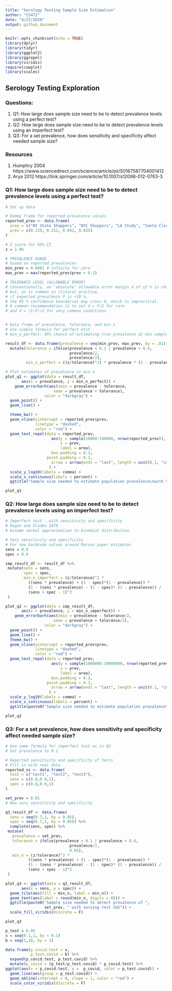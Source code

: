 ```yaml
---
title: "Serology Testing Sample Size Estimation"
author: "CS472"
date: "4/27/2020"
output: github_document
---
```


```r
knitr::opts_chunk$set(echo = TRUE)
library(dplyr)
library(tidyr)
library(ggplot2)
library(ggrepel)
library(viridis)
require(cowplot)
library(scales)
```

## Serology Testing Exploration

### Questions:
1. Q1: How large does sample size need to be to detect prevalence levels using a perfect test?
2. Q2: How large does sample size need to be to detect prevalence levels using an imperfect test?
3. Q3: For a set prevalence, how does sensitivity and specificity affect needed sample size?


### Resources
1. Humphry 2004 https://www.sciencedirect.com/science/article/pii/S0167587704001412
2. Arya 2012 https://link.springer.com/article/10.1007/s12098-012-0763-3


### Q1: How large does sample size need to be to detect prevalence levels using a perfect test?

```r

# Set up data

# Dummy frame for reported prevalence values
reported_prev <- data.frame(
  area = c("NY State Shoppers", "NYC Shoppers", "LA Study", "Santa Clara Study"),
  prev = c(0.139, 0.212, 0.041, 0.025)
)

# Z score for 95% CI
z = 1.96

# PREVALENCE RANGE 
# based on reported prevalences
min_prev = 0.0001 # infinity for zero
max_prev = max(reported_prev$prev + 0.1)

# TOLERANCE LEVEL (ALLOWABLE ERROR)
# Conventionally, an ‘absolute’ allowable error margin d of ±5 % is chosen, 
# but, as is common in clinical practice, 
# if expected prevalence P is <10 %, 
# the 95 % confidence boundaries may cross 0, which is impractical.
# A common recommendation is to set d = P/2 for rare 
# and d = (1-P)/2 for very common conditions


# Data frame of prevalence, tolerance, and min n
# Use simple formula for perfect etst
# min_n_perfect: 95% chance of estimating true prevalence at min sample size

result_df <- data.frame(prevalence = seq(min_prev, max_prev, by = .01)) %>%
  mutate(tolerance = ifelse(prevalence < 0.1 | prevalence > 0.9,
                            prevalence/2,
                            prevalence/2),
         min_n_perfect = ((z/tolerance)^2) * prevalence * (1 - prevalence))

# Plot estimates of prevalence vs min n
plot_q1 <- ggplot(data = result_df, 
       aes(x = prevalence, y = min_n_perfect)) +
    geom_errorbarh(aes(xmin = prevalence - tolerance, 
                     xmax = prevalence + tolerance),
                 color = "darkgray") +
  geom_point() +
  geom_line() +

  theme_bw() +
  geom_vline(xintercept = reported_prev$prev, 
             linetype = "dashed", 
             color = "red") +
  geom_text_repel(data = reported_prev,
                    aes(y = sample(10000:100000, nrow(reported_prev)),
                        x = prev,
                        label = area),
                    box.padding = 0.3,
                  point.padding = 0.3,
                    arrow = arrow(ends = "last", length = unit(0.1, "cm"))
                   ) +
  scale_y_log10(labels = comma) +
  scale_x_continuous(labels = percent) +
  ggtitle("Sample size needed to estimate population prevalence\nwith 95% confidence of being within tolerance using a perfect test")

plot_q1

```

### Q2: How large does sample size need to be to detect prevalence levels using an imperfect test?

```r

# Imperfect test - with sensitivity and specificity
# Rogan and Gladen 1978
# Assume normal approximation to binomial distribution

# Vary sensitivity and specificity
# For now hardcode values around Marson paper estimates
sens = 0.8
spec = 0.8

imp_result_df <- result_df %>%
 mutate(sens = sens,
        spec = spec,
        min_n_imperfect = (z/tolerance)^2 * 
          ((sens * prevalence) + (1 - spec)*(1 - prevalence)) * 
          (1 - (sens * prevalence) - (1 - spec)* (1 - prevalence)) / 
          (sens + spec - 1)^2
 )

plot_q2 <- ggplot(data = imp_result_df, 
       aes(x = prevalence, y = min_n_imperfect)) +
    geom_errorbarh(aes(xmin = prevalence - tolerance/2, 
                     xmax = prevalence + tolerance/2),
                 color = "darkgray") +
  geom_point() +
  geom_line() +
  theme_bw() +
  geom_vline(xintercept = reported_prev$prev, 
             linetype = "dashed", 
             color = "red") +
  geom_text_repel(data = reported_prev,
                    aes(y = sample(1000000:10000000, nrow(reported_prev)),
                        x = prev,
                        label = area),
                    box.padding = 0.3,
                  point.padding = 0.3,
                    arrow = arrow(ends = "last", length = unit(0.1, "cm"))
                   ) +
  scale_y_log10(labels = comma) +
  scale_x_continuous(labels = percent) +
  ggtitle(paste0("Sample size needed to estimate population prevalence\nwith 95% confidence of being within tolerance\nusing an imperfect test: Sensitivity = ", sens, " Specificity = ", spec))

plot_q2


```




### Q3: For a set prevalence, how does sensitivity and specificity affect needed sample size?

```r

# Use same formula for imperfect test as in Q2
# Set prevalence to 0.1 

# Reported sensitivity and specificity of tests
# Fill in with real data
reported_ss <- data.frame(
  test = c("test1", "test2", "test3"),
  sens = c(0.8,0.9,1),
  spec = c(0.8,0.9,1)
)

set_prev = 0.01
# Now vary sensitivity and specificity

q3_result_df <- data.frame(
  sens = seq(0.7,1, by = 0.05),
  spec = seq(0.7,1, by = 0.05)) %>%
  complete(sens, spec) %>%
 mutate(
   prevalence = set_prev,
   tolerance = ifelse(prevalence < 0.1 | prevalence > 0.0,
                            prevalence/2,
                            0.05),
   min_n = (z/tolerance)^2 * 
          ((sens * prevalence) + (1 - spec)*(1 - prevalence)) * 
          (1 - (sens * prevalence) - (1 - spec)* (1 - prevalence)) / 
          (sens + spec - 1)^2
 )

plot_q3 <- ggplot(data = q3_result_df, 
       aes(x = sens, y = spec)) +
  geom_tile(aes(fill = min_n, label = min_n)) +
  geom_text(aes(label = round(min_n, digits = 0))) +
  ggtitle(paste0("Sample size needed to detect prevalence of ", 
                 set_prev, " with varying test S&S")) +
  scale_fill_viridis(discrete = F)

plot_q3


```




```r

p_test = 0.05
x = seq(0.1,1, by = 0.1)
b = seq(1,10, by = 1)

data.frame(p_covid.test = x,
           p_test.covid = b) %>%
  expand(p_covid.test, p_test.covid) %>%
  mutate(p_covid = (p_test/p_test.covid) * p_covid.test) %>%
ggplot(aes(x = p_covid.test, y =  p_covid, color = p_test.covid)) +
  geom_line(aes(group = p_test.covid)) +
  geom_abline(intercept = 0, slope = 1, color = "red") +
  scale_color_viridis(discrete = F)



```

